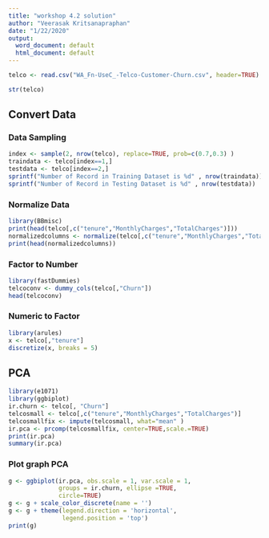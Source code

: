 ```yaml
---
title: "workshop 4.2 solution"
author: "Veerasak Kritsanapraphan"
date: "1/22/2020"
output:
  word_document: default
  html_document: default
---
```


```r
telco <- read.csv("WA_Fn-UseC_-Telco-Customer-Churn.csv", header=TRUE)
```


```r
str(telco)
```

## Convert Data

### Data Sampling
```r
index <- sample(2, nrow(telco), replace=TRUE, prob=c(0.7,0.3) )
traindata <- telco[index==1,]
testdata <- telco[index==2,]
sprintf("Number of Record in Training Dataset is %d" , nrow(traindata))
sprintf("Number of Record in Testing Dataset is %d" , nrow(testdata))
```

<!-- ### Check Missing -->
<!-- ```{r} -->
<!-- sapply(telco, anyNA) -->
<!-- ``` -->
### Normalize Data
```r
library(BBmisc)
print(head(telco[,c("tenure","MonthlyCharges","TotalCharges")]))
normalizedcolumns <- normalize(telco[,c("tenure","MonthlyCharges","TotalCharges")], method="standardize")
print(head(normalizedcolumns))
```

### Factor to Number
```r
library(fastDummies)
telcoconv <- dummy_cols(telco[,"Churn"])
head(telcoconv)
```

### Numeric to Factor
```r
library(arules)
x <- telco[,"tenure"]
discretize(x, breaks = 5)
```

## PCA
```r
library(e1071)
library(ggbiplot)
ir.churn <- telco[, "Churn"]
telcosmall <- telco[,c("tenure","MonthlyCharges","TotalCharges")]
telcosmallfix <- impute(telcosmall, what="mean" )
ir.pca <- prcomp(telcosmallfix, center=TRUE,scale.=TRUE)
print(ir.pca)
summary(ir.pca)
```
### Plot graph PCA
```r
g <- ggbiplot(ir.pca, obs.scale = 1, var.scale = 1,
              groups = ir.churn, ellipse =TRUE,
              circle=TRUE)
g <- g + scale_color_discrete(name = '')
g <- g + theme(legend.direction = 'horizontal', 
               legend.position = 'top')
print(g)
```